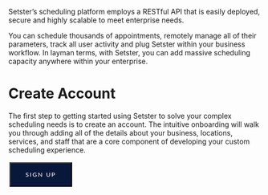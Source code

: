 
Setster’s scheduling platform employs a RESTful API that is easily deployed, secure and highly scalable to meet enterprise needs.

You can schedule thousands of appointments, remotely manage all of their parameters, track all user activity and plug Setster within your business workflow. In layman terms, with Setster, you can add massive scheduling capacity anywhere within your enterprise.


# Create Account
The first step to getting started using Setster to solve your complex scheduling needs is to create an account. The intuitive onboarding will walk you through adding all of the details about your business, locations, services, and staff that are a core component of developing your custom scheduling experience.


<button name="button" onclick="window.location.href='https://www.setster.com/onboarding/personal'" style="position: relative;
  z-index: 3;
  overflow: hidden;
  padding: 15px 30px;
  border-radius: 0px;
  background-color: #07183b;
  font-family: Lato, sans-serif;
  color: #fff;
  font-size: 12px;
  font-weight: 500;
  letter-spacing: 2px;
  text-decoration: none;
  text-transform: uppercase; margin: 2px;">Sign Up</button>



